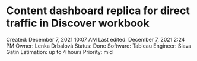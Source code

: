 # Content dashboard replica for direct traffic in Discover workbook

Created: December 7, 2021 10:07 AM
Last edited: December 7, 2021 2:24 PM
Owner: Lenka Drbalová
Status: Done
Software: Tableau
Engineer: Slava Gatin
Estimation: up to 4 hours
Priority: mid